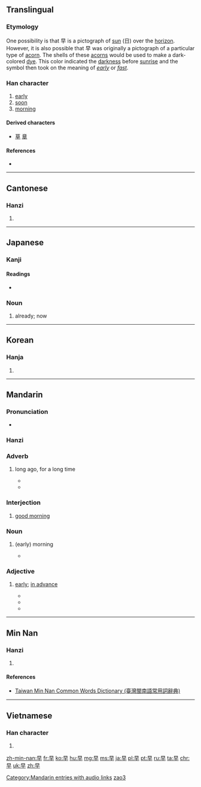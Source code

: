 ==Translingual==
{{stroke order|strokes=6}}
{{stroke order|type=animate}}

===Etymology===
One possibility is that 早 is a pictograph of [[sun]] (日) over the [[horizon]]. However, it is also possible that 早 was originally a pictograph of a particular type of [[acorn]]. The shells of these [[acorns]] would be used to make a dark-colored [[dye]]. This color indicated the [[darkness]] before [[sunrise]] and the symbol then took on the meaning of ''[[early]]'' or ''[[fast]]''.

===Han character===
{{Han char|rn=72|rad=日|as=02|sn=6|four=6040<sub>0</sub>|canj=日十 (AJ)|ids=⿱[[日]][[十]]}}

# [[early]]
# [[soon]]
# [[morning]]

====Derived characters====
* [[草]] [[章]]

====References====
* {{Han ref|kx=0489.120|dkj=13742|dj=0850.090|hdz=21483.060|uh=65E9|ud=26089|bh=A6AD|bd=42669}}

----

==Cantonese==

===Hanzi===
{{yue-hanzi|jyut=[[zou2]]|y=jou2}}

# {{defn|lang=yue|sort=日02}}

----

==Japanese==

===Kanji===
{{ja-kanji|grade=1|rs=日02}}

====Readings====
* {{ja-readings|on=[[そう]] (sō), [[さつ]] (satsu)|kun=[[はやい]] (hayai), [[はや]] (haya), [[さ]] (sa)}}

===Noun===
{{ja-noun|はや}}
# already; now
----

==Korean==

===Hanja===
{{ko-hanja|hangeul=조|eumhun=일찍|rv=jo|mr=cho|y=co}}

# {{defn|lang=ko|sort=日02}}

----

==Mandarin==

===Pronunciation===
* {{audio|zh-zǎo.ogg|audio|lang=cmn}}

===Hanzi===
{{cmn-hanzi|pin=[[zǎo]] ([[zao3]])|wg=tsao<sup>3</sup>}}
{{zh-hanzi-box|[[早]]}}

===Adverb===
{{cmn-adv|ts|pin=zǎo|pint=zao3}}

# {{context|Beginning Mandarin|lang=cmn}} long ago, for a long time
#* {{zh-usex|他 早 走 了。|He left long ago.|link=y}}
#* {{zh-usex|這 個 變壓器 已經 燒毀 了，早 該 拆 換 一 個 新 的 了。|This transformer has burnt out. It'should have been replaced a long time ago.|link=y}}  
  
===Interjection===
{{cmn-interj|ts|pin=zǎo|pint=zao3}}

# [[good morning]]

===Noun===
{{cmn-noun|ts|pin=zǎo|pint=zao3}}

# {{context|Beginning Mandarin|lang=cmn}} (early) morning
#*  {{zh-usex|我 今 '''早''' 沒 有 見到 他。|I didn't see him this '''morning'''.|link=y}}  
 
===Adjective===
{{cmn-adj|ts|pin=zǎo|pint=zao3}}

# {{context|Beginning Mandarin|lang=cmn}} [[early]]; [[in advance]]
#* {{zh-usex|我 醒 得 很 '''早'''|I woke up '''early'''|link=y}}	  
#* {{zh-usex|你 能 不 能 '''早''' 一點 來？|Can you be here a little '''earlier'''?|link=y}}
#* {{zh-usex|請問，我 今天 '''早''' 走 一會兒 行 嗎？|Please could I leave '''early''' today?|link=y}}	  

[[Category:Mandarin entries with audio links]]
[[Category:Beginning Mandarin|zao3]]

----

==Min Nan==

===Hanzi===
{{nan-hanzi|tlpa=tsá (tsa<sup>2</sup>), tsái (tsai<sup>2</sup>)}}

# {{defn|lang=nan|sort=日02}}

====References====
*[http://twblg.dict.edu.tw/holodict_new/result_detail.jsp?n_no=2446&curpage=1&sample=%E6%97%A9&radiobutton=1&querytarget=1&limit=20&pagenum=2&rowcount=30 Taiwan Min Nan Common Words Dictionary (臺灣閩南語常用詞辭典)]

----

==Vietnamese==

===Han character===
{{vi-hantu|[[tảo]]|rs=日02}}

# {{defn|lang=vi|sort=日02}}

[[zh-min-nan:早]]
[[fr:早]]
[[ko:早]]
[[hu:早]]
[[mg:早]]
[[ms:早]]
[[ja:早]]
[[pl:早]]
[[pt:早]]
[[ru:早]]
[[ta:早]]
[[chr:早]]
[[uk:早]]
[[zh:早]]